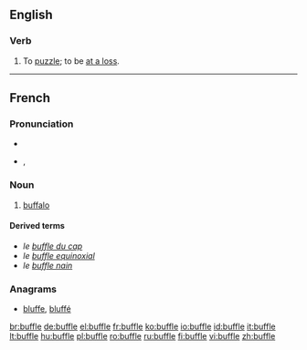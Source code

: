 ==English==

===Verb===
{{en-verb|buffl|ed}}

# {{obsolete|intransitive}} To [[puzzle]]; to be [[at a loss]].
#: {{rfquotek|Jonathan Swift}}

{{Webster 1913}}

----

==French==

===Pronunciation===
* {{audio|Fr-buffle.ogg|audio}}
* {{IPA|lang=fr|/byfl/}}, {{X-SAMPA|/byfl/}}

===Noun===
{{fr-noun|m|f=bufflonne}}

# [[buffalo]]

====Derived terms====
* ''le [[buffle du cap]]''
* ''le [[buffle equinoxial]]''
* ''le [[buffle nain]]''

===Anagrams===
* [[bluffe#French|bluffe]], [[bluffé#French|bluffé]]

[[br:buffle]]
[[de:buffle]]
[[el:buffle]]
[[fr:buffle]]
[[ko:buffle]]
[[io:buffle]]
[[id:buffle]]
[[it:buffle]]
[[lt:buffle]]
[[hu:buffle]]
[[pl:buffle]]
[[ro:buffle]]
[[ru:buffle]]
[[fi:buffle]]
[[vi:buffle]]
[[zh:buffle]]